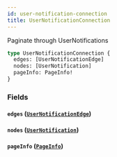 ```yaml
---
id: user-notification-connection
title: UserNotificationConnection
---
```


Paginate through UserNotifications

```graphql
type UserNotificationConnection {
  edges: [UserNotificationEdge]
  nodes: [UserNotification]
  pageInfo: PageInfo!
}
```

### Fields

#### `edges` ([`UserNotificationEdge`](/developers/shared-apis/adminidentity-api/graphql/reference/objects/user-notification-edge))

#### `nodes` ([`UserNotification`](/developers/shared-apis/adminidentity-api/graphql/reference/objects/user-notification))

#### `pageInfo` ([`PageInfo`](/developers/shared-apis/adminidentity-api/graphql/reference/objects/page-info))

